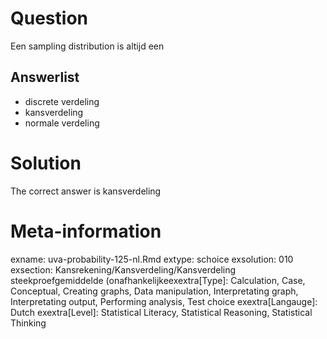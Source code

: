 Question
========

Een sampling distribution is altijd een 

Answerlist
----------
* discrete verdeling
* kansverdeling
* normale verdeling

Solution
========

The correct answer is  kansverdeling 

Meta-information
================
exname: uva-probability-125-nl.Rmd 
extype: schoice 
exsolution: 010 
exsection: Kansrekening/Kansverdeling/Kansverdeling steekproefgemiddelde (onafhankelijkeexextra[Type]: Calculation, Case, Conceptual, Creating graphs, Data manipulation, Interpretating graph, Interpretating output, Performing analysis, Test choice 
exextra[Langauge]: Dutch 
exextra[Level]: Statistical Literacy, Statistical Reasoning, Statistical Thinking 
